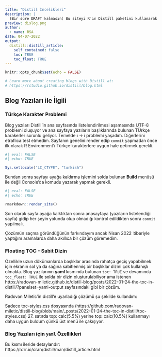 ```yaml
---
title: "Distill İncelikleri"
description: |
  (Bir süre DRAFT kalmasın) Bu siteyi R'ın Distill paketini kullanarak oluşturdum. Bu yazıda siteyi oluştururken ve sonrasında yaşadığım problemlere kendi getirdiğim ya da başka yerlerden bulduğum çözümleri derleyip koyuyorum. Muhtemelen bu sayfa sürekli olarak Draft etiketiyle var olacak.
preview: dislog.png
author:
  - name: RSA 
date: 04-07-2022
output:
  distill::distill_article:
    self_contained: false
    toc: TRUE
    toc_float: TRUE
---
```



<i class="fas fa-exclamation-triangle fa-2x" style="color:#990024"></i>

```r
knitr::opts_chunk$set(echo = FALSE)

# Learn more about creating blogs with Distill at:
# https://rstudio.github.io/distill/blog.html

```


## <i class="fas fa-exclamation-triangle fa-1x" style="color:#990024"></i> Blog Yazıları ile İlgili 

### Türkçe Karakter Problemi
Blog yazıları Distill'in ana sayfasında listelendirilmesi aşamasında UTF-8 problemi oluşuyor ve ana sayfaya yazıların başlıklarında bulunan TÜrkçe karakerler sorunlu geliyor. Temelde ı -> i problemi yaşadım. Diğerlerini etraflıca test etmedim. Sayfanın genelini render edip `commit` yapmadan önce ilk olarak R Environment'ı Türkçe karakterlere uygun hale getirmek gerekli.

```r
#| eval: FALSE
#| echo: TRUE

Sys.setlocale("LC_CTYPE", "turkish")
```

Bundan sonra sayfayı ayağa kaldırma işlemini solda bulunan **Build** menüsü ile değil Console'da komudu yazarak yapmak gerekli.

```r
#| eval: FALSE
#| echo: TRUE

rmarkdown::render_site()
```

Son olarak sayfa ayağa kalktıktan sonra anasayfaya (yazıların listelendiği sayfa) gidip her şeyin yolunda olup olmadığı kontrol edildikten sonra `commit` yapılmalı.

Çözümün saçma göründüğünün farkındayım ancak Nisan 2022 itibariyle yaptığım aramalarda daha akıllıca bir çözüm göremedim.

### Floating TOC - Sabit Dizin

Özellikle uzun dökümanlarda başlıklar arasında rahatça geçiş yapabilmek için ekranın sol ya da sağına sabitlenmiş bir başlıklar dizini çok kullanışlı olmakta. Blog yazılarının **yaml** kısmında bulunan `toc: TRUE` ve devamında `toc_float: TRUE` ile solda bir dizin oluşturulabiliyor ama istenen https://radovan-miletic.github.io/distill-blog/posts/2022-01-24-the-toc-in-distill/?panelset=yaml-output sayfasındaki gibi bir çözüm.

Radovan Miletic'in distill'e uyarladığı çözümü şu şekilde kullandım: 

Sadece toc-styles.css dosyasında (https://github.com/radovan-miletic/distill-blog/blob/main/_posts/2022-01-24-the-toc-in-distill/toc-styles.css) 27. satırda top: calc(5.5%) yerine top: calc(10.5%) kullanmayı daha uygun buldum çünkü üst menü ile çakışıyor.


### Blog Yazıları için `yaml` Özellikleri

Bu kısmı ileride detaylandır:    
https://rdrr.io/cran/distill/man/distill_article.html
